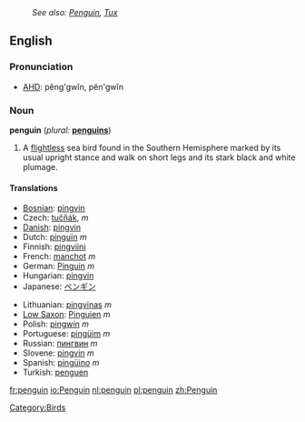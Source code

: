 :''See also: [[Penguin]], [[Tux]]''
{{wikipedia}}
==English==

===Pronunciation===
*[[w:AHD|AHD]]: pĕng'gwĭn, pĕn'gwĭn

=== Noun ===
'''penguin''' (''plural:'' '''[[penguins]]''')
# A [[flightless]] sea bird found in the Southern Hemisphere marked by its usual upright stance and walk on short legs and its stark black and white plumage.

==== Translations ====
{{top}}
*[[Bosnian]]: [[pingvin]]
*Czech: [[tučňák]], ''m''
*[[w:Danish language|Danish]]: [[pingvin]]
*Dutch: [[pinguïn]] ''m''
*Finnish: [[pingviini]]
*French: [[manchot]] ''m''<!--note that "pinguin" is a faux ami-->
*German: [[Pinguin]] ''m''
*Hungarian: [[pingvin]]
*Japanese: [[ペンギン]]
{{mid}}
*Lithuanian: [[pingvinas]] ''m''
*[[Low Saxon]]: [[Pinguien]] ''m''
*Polish: [[pingwin]] ''m''
*Portuguese: [[pingüim]] ''m''
*Russian: [[пингвин]] ''m''
*Slovene: [[pingvin]] ''m''
*Spanish: [[pingüino]] ''m''
*Turkish: [[penguen]]
{{bottom}}

[[Category:Birds]]

[[fr:penguin]]
[[io:Penguin]]
[[nl:penguin]]
[[pl:penguin]]
[[zh:Penguin]]